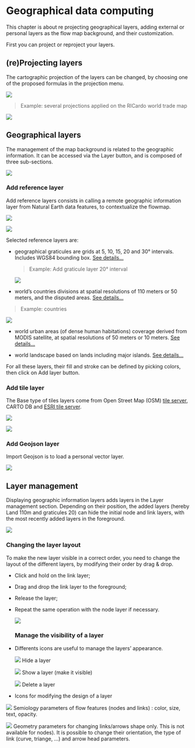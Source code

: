 # Geographical data computing

This chapter is about re projecting geographical layers, adding external or personal layers as the flow map background, and their customization.

First you can project or reproject your layers.

## (re)Projecting layers

The cartographic projection of the layers can be changed, by choosing one of the proposed formulas in the projection menu.

![](images/Geo_projection.png){fig-align="left"}

> Example: several projections applied on the RICardo world trade map

![](images/RIcardo_reprojection.png)

## Geographical layers

The management of the map background is related to the geographic information. It can be accessed via the Layer button, and is composed of three sub-sections.

![](images/Geo_layers.PNG){fig-align="left"}

### Add reference layer

Add reference layers consists in calling a remote geographic information layer from Natural Earth data features, to contextualize the flowmap.

![](images/Add_reference_layer.PNG){fig-align="left"}

![](images/Geo_Add_reference_layer.png){fig-align="left"}

Selected reference layers are:

-   geographical graticules are grids at 5, 10, 15, 20 and 30° intervals. Includes WGS84 bounding box. [See details...](https://www.naturalearthdata.com/downloads/50m-physical-vectors/50m-graticules/)

    > Example: Add graticule layer 20° interval

    ![](images/Add_reference_Layer_Graticule.png){fig-align="left"}

-   world's countries divisions at spatial resolutions of 110 meters or 50 meters, and the disputed areas. [See details...](https://www.naturalearthdata.com/downloads/10m-cultural-vectors/10m-admin-0-countries/)

> Example: countries

![](images/Add_reference_Layer_Country.png){fig-align="left"}

-   world urban areas (of dense human habitations) coverage derived from MODIS satellite, at spatial resolutions of 50 meters or 10 meters. [See details...](https://www.naturalearthdata.com/downloads/50m-cultural-vectors/50m-urban-areas/)

-   world landscape based on lands including major islands. [See details...](https://www.naturalearthdata.com/downloads/10m-physical-vectors/10m-land/)

For all these layers, their fill and stroke can be defined by picking colors, then click on Add layer button.

### Add tile layer

The Base type of tiles layers come from Open Street Map (OSM) [tile server](https://wiki.openstreetmap.org/wiki/Tile_servers), CARTO DB and [ESRI tile server](https://enterprise.arcgis.com/fr/server/latest/publish-services/linux/vector-tile-services.htm).

![](images/Add_tyle_layer.PNG){fig-align="left"}

![](images/Geo_Add_tile_layer.png)

### Add Geojson layer

Import Geojson is to load a personal vector layer.

![](images/Geo_Add_geojson.png){fig-align="left"}

## Layer management

Displaying geographic information layers adds layers in the Layer management section. Depending on their position, the added layers (hereby Land 110m and graticules 20) can hide the initial node and link layers, with the most recently added layers in the foreground.

![](images/Dispositions_all.png)

### Changing the layer layout

To make the new layer visible in a correct order, you need to change the layout of the different layers, by modifying their order by drag & drop.

-   Click and hold on the link layer;

-   Drag and drop the link layer to the foreground;

-   Release the layer;

-   Repeat the same operation with the node layer if necessary.

    ![](images/Dispositions_all_change.png)

    ### Manage the visibility of a layer

-   Differents icons are useful to manage the layers' appearance.

    ![](images/buton_hide.png) Hide a layer

    ![](images/Buton_show.png) Show a layer (make it visible)

    ![](images/Buton_action_delete.png) Delete a layer

-   Icons for modifying the design of a layer

![](images/Buton_action_semio.png) Semiology parameters of flow features (nodes and links) : color, size, text, opacity.

![](images/Buton_action_geom.png) Geometry parameters for changing links/arrows shape only. This is not available for nodes). It is possible to change their orientation, the type of link (curve, triange, ...) and arrow head parameters.
